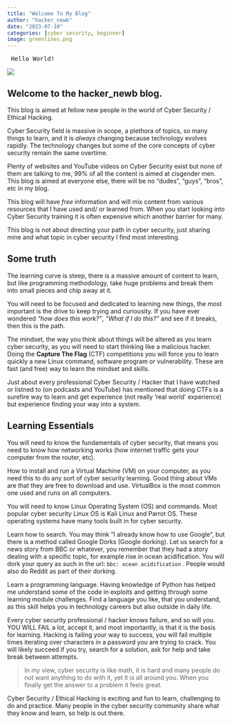 ```yaml
---
title: "Welcome To My Blog"
author: "hacker_newb"
date: "2023-07-10"
categories: [cyber security, beginner]
image: greenlines.png
---
```


<pre> Hello World! </pre> 


<img src='greenlines.png'>


## Welcome to the hacker_newb blog.

This blog is aimed at fellow new people in the world of
Cyber Security / Ethical Hacking. 

Cyber Security field is massive in scope, a plethora of
topics, so many things to learn, and it is _always_ changing because technology evolves rapidly. The technology changes but some of the core concepts of cyber security remain the same overtime. 


Plenty of websites and YouTube videos on Cyber Security 
exist but none of them are talking to me, 99% of all the 
content is aimed at cisgender men. This blog is aimed at 
everyone else, there will be no "dudes", "guys", "bros", etc in my blog. 


This blog will have _free_ information and will mix content from various resources that I have used and/ or learned from. When you start looking into Cyber Security training it is often expensive which another barrier for many. 


This blog is not about directing your path in cyber security, just sharing mine and what topic in cyber security I find most interesting. 


## Some truth

The learning curve is steep, there is a massive amount of content to learn, but like programming methodology, take huge problems and break them into small pieces and chip away at it.

You will need to be focused and dedicated to learning new things, the most important is the drive to keep trying and curiousity. 
If you have ever wondered _"how does this work?"_, _"What if I do this?"_ and see if it breaks, then this is the path. 

The mindset, the way you think about things will be altered as you learn cyber security, as you will need to start thinking like a malicious hacker. Doing the **Capture The Flag** (CTF) competitions you will force you to learn quickly a new Linux command, software program or vulnerability. These are fast (and free) way to learn the mindset and skills. 


Just about every professional Cyber Security / Hacker that I have watched or listned to (on podcasts and YouTube) has mentioned that doing CTFs is a surefire way to learn and get experience (not really 'real world' experience) but experience finding your way into a system. 


## Learning Essentials

You will need to know the fundamentals of cyber security, that
means you need to know how networking works (how internet traffic gets your computer from the router, etc). 

How to install and run a Virtual Machine (VM) on your computer, as you need this to do any sort of cyber security learning. Good thing about VMs are that they are free to download and use. VirtualBox is the most common one used and runs on all computers.


You will need to know Linux Operating System (OS) and commands. Most popular cyber security Linux OS is Kali Linux and Parrot OS. These operating systems have many tools built in for cyber security.


Learn how to search. You may think "I already know how to use Google", but there is a method called Google Dorks (Google dorking). Let us search for a news story from BBC or whatever, you remember that they had a story dealing with a specific topic, for example rise in ocean acidification. You will dork your query as such in the url: `bbc: ocean acidification` . People would also do Reddit as part of their dorking. 


Learn a programming language. Having knowledge of Python has helped me understand some of the code in exploits and getting through some learning module challenges. Find a language you like, that you understand, as this skill helps you in technology careers but also outside in daily life. 


Every cyber security professional / hacker knows failure, and so will you. YOU WILL FAIL a lot, accept it, and most importantly, is that it is the basis for learning. Hacking is failing your way to success, you will fail multiple times iterating over characters in a password you are trying to crack. You will likely succeed if you try, search for a solution, ask for help and take break between attempts. 

> In my view, cyber security is like math, it is hard and many people do not want anything to do with it, yet it is all around you. When you finally get the answer to a problem it feels great.


Cyber Security / Ethical Hacking is exciting and fun to learn, challenging to do and practice. Many people in the cyber security community share what they know and learn, so help is out there. 









